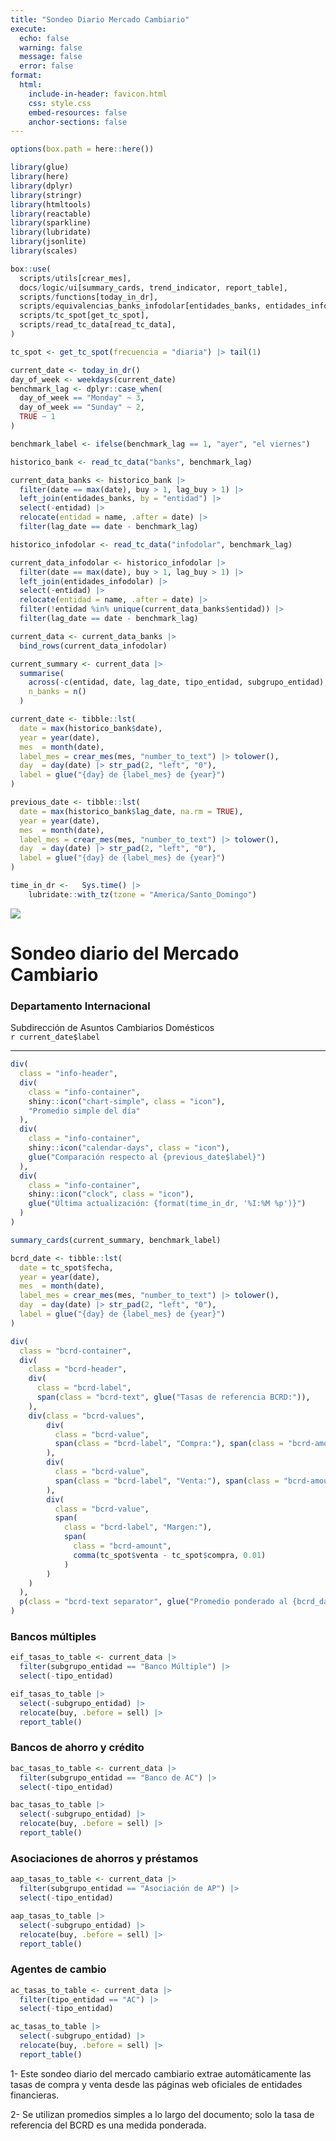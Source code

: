 ```yaml
---
title: "Sondeo Diario Mercado Cambiario"
execute:
  echo: false    
  warning: false 
  message: false 
  error: false   
format: 
  html:
    include-in-header: favicon.html
    css: style.css
    embed-resources: false
    anchor-sections: false
---
```


```r
options(box.path = here::here())

library(glue)
library(here)
library(dplyr)
library(stringr)
library(htmltools)
library(reactable)
library(sparkline)
library(lubridate)
library(jsonlite)
library(scales)

box::use(
  scripts/utils[crear_mes],
  docs/logic/ui[summary_cards, trend_indicator, report_table],
  scripts/functions[today_in_dr],
  scripts/equivalencias_banks_infodolar[entidades_banks, entidades_infodolar],
  scripts/tc_spot[get_tc_spot],
  scripts/read_tc_data[read_tc_data],
)
```

```r
tc_spot <- get_tc_spot(frecuencia = "diaria") |> tail(1)
```

```r
current_date <- today_in_dr()
day_of_week <- weekdays(current_date)
benchmark_lag <- dplyr::case_when(
  day_of_week == "Monday" ~ 3,
  day_of_week == "Sunday" ~ 2,
  TRUE ~ 1
)

benchmark_label <- ifelse(benchmark_lag == 1, "ayer", "el viernes")
```


```r
historico_bank <- read_tc_data("banks", benchmark_lag)

current_data_banks <- historico_bank |>
  filter(date == max(date), buy > 1, lag_buy > 1) |>
  left_join(entidades_banks, by = "entidad") |>
  select(-entidad) |>
  relocate(entidad = name, .after = date) |>
  filter(lag_date == date - benchmark_lag)
```

```r
historico_infodolar <- read_tc_data("infodolar", benchmark_lag)

current_data_infodolar <- historico_infodolar |>
  filter(date == max(date), buy > 1, lag_buy > 1) |>
  left_join(entidades_infodolar) |>
  select(-entidad) |>
  relocate(entidad = name, .after = date) |>
  filter(!entidad %in% unique(current_data_banks$entidad)) |>
  filter(lag_date == date - benchmark_lag)

current_data <- current_data_banks |>
  bind_rows(current_data_infodolar)

current_summary <- current_data |>
  summarise(
    across(-c(entidad, date, lag_date, tipo_entidad, subgrupo_entidad), \(x) mean(x, na.rm = TRUE)),
    n_banks = n()
  )
```

```r
current_date <- tibble::lst(
  date = max(historico_bank$date),
  year = year(date),
  mes  = month(date),
  label_mes = crear_mes(mes, "number_to_text") |> tolower(),
  day  = day(date) |> str_pad(2, "left", "0"),
  label = glue("{day} de {label_mes} de {year}")
)

previous_date <- tibble::lst(
  date = max(historico_bank$lag_date, na.rm = TRUE),
  year = year(date),
  mes  = month(date),
  label_mes = crear_mes(mes, "number_to_text") |> tolower(),
  day  = day(date) |> str_pad(2, "left", "0"),
  label = glue("{day} de {label_mes} de {year}")
)

time_in_dr <-   Sys.time() |>
    lubridate::with_tz(tzone = "America/Santo_Domingo")
```

::: {.grid  .document-header}
::: {.g-col-2}
<img class="logo" src="assets/logo-dorado.png">
:::
::: {.g-col-10 .text-center .header-text}
<h1>Sondeo diario del Mercado Cambiario</h1>
<h3>Departamento Internacional </h3>
Subdirección de Asuntos Cambiarios Domésticos <br> `r current_date$label`
:::
:::

----

```r
div(
  class = "info-header",
  div(
    class = "info-container",
    shiny::icon("chart-simple", class = "icon"),
    "Promedio simple del día"
  ),
  div(
    class = "info-container",
    shiny::icon("calendar-days", class = "icon"),
    glue("Comparación respecto al {previous_date$label}")
  ),
  div(
    class = "info-container",
    shiny::icon("clock", class = "icon"),
    glue("Última actualización: {format(time_in_dr, '%I:%M %p')}")
  )
)
```

```r
summary_cards(current_summary, benchmark_label)
```

```r

bcrd_date <- tibble::lst(
  date = tc_spot$fecha,
  year = year(date),
  mes  = month(date),
  label_mes = crear_mes(mes, "number_to_text") |> tolower(),
  day  = day(date) |> str_pad(2, "left", "0"),
  label = glue("{day} de {label_mes} de {year}")
)

div(
  class = "bcrd-container",
  div(
    class = "bcrd-header",
    div(
      class = "bcrd-label", 
      span(class = "bcrd-text", glue("Tasas de referencia BCRD:")),
    ),
    div(class = "bcrd-values",
        div(
          class = "bcrd-value", 
          span(class = "bcrd-label", "Compra:"), span(class = "bcrd-amount", comma(tc_spot$compra, 0.01))
        ),
        div(
          class = "bcrd-value", 
          span(class = "bcrd-label", "Venta:"), span(class = "bcrd-amount", comma(tc_spot$venta, 0.01))
        ),
        div(
          class = "bcrd-value", 
          span(
            class = "bcrd-label", "Margen:"), 
            span(
              class = "bcrd-amount", 
              comma(tc_spot$venta - tc_spot$compra, 0.01)
            )
        )
    )
  ),
  p(class = "bcrd-text separator", glue("Promedio ponderado al {bcrd_date$label}"))
)
```

### Bancos múltiples

```r
eif_tasas_to_table <- current_data |>
  filter(subgrupo_entidad == "Banco Múltiple") |>
  select(-tipo_entidad)

eif_tasas_to_table |>
  select(-subgrupo_entidad) |>
  relocate(buy, .before = sell) |>
  report_table()
```

\pagebreak

### Bancos de ahorro y crédito

```r
bac_tasas_to_table <- current_data |>
  filter(subgrupo_entidad == "Banco de AC") |>
  select(-tipo_entidad)

bac_tasas_to_table |>
  select(-subgrupo_entidad) |> 
  relocate(buy, .before = sell) |> 
  report_table()
```

### Asociaciones de ahorros y préstamos

```r
aap_tasas_to_table <- current_data |>
  filter(subgrupo_entidad == "Asociación de AP") |>
  select(-tipo_entidad)

aap_tasas_to_table |>
  select(-subgrupo_entidad) |> 
  relocate(buy, .before = sell) |> 
  report_table()
```


### Agentes de cambio

```r
ac_tasas_to_table <- current_data |>
  filter(tipo_entidad == "AC") |>
  select(-tipo_entidad)

ac_tasas_to_table |>
  select(-subgrupo_entidad) |> 
  relocate(buy, .before = sell) |> 
  report_table()
```

\pagebreak

::: {.callout-note title="Notas" appearance="simple"}

1- Este sondeo diario del mercado cambiario extrae automáticamente las tasas de compra y venta desde las páginas web oficiales de entidades financieras.

2- Se utilizan promedios simples a lo largo del documento; solo la tasa de referencia del BCRD es una medida ponderada.

:::
